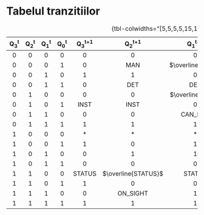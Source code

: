 # Tabelul tranzitiilor

| Q~3~^t^ | Q~2~^t^ | Q~1~^t^ | Q~0~^t^ | Q~3~^t+1^ | Q~2~^t+1^ | Q~1~^t+1^ | Q~0~^t+1^ | Exits |
|:-------:|:-------:|:-------:|:-------:|:---------:|:---------:|:---------:|:--------:|:------:|
| 0 | 0 | 0 | 0 | 0 | 0 | 0 | ACT | 0 |
| 0 | 0 | 0 | 1 | 0 | MAN | $\overline{MAN}$ | 1 | 0 |
| 0 | 0 | 1 | 0 | 1 | 1 | 0 | 0 | FIRE |
| 0 | 0 | 1 | 1 | 0 | DET | DET | DET | 0 |
| 0 | 1 | 0 | 0 | 0 | 0 | $\overline{T\_O}$ | 0 | 0 |
| 0 | 1 | 0 | 1 | INST | INST | 0 | INST | 0 |
| 0 | 1 | 1 | 0 | 0 | 0 | CAN_FIRE | 0 | 0 |
| 0 | 1 | 1 | 1 | 1 | 1 | 1 | 1 | DAT |
| 1 | 0 | 0 | 0 | * | * | * | * | * |
| 1 | 0 | 0 | 1 | 1 | 0 | 1 | 0 | DAT |
| 1 | 0 | 1 | 0 | 0 | 1 | 1 | 0 | LOG |
| 1 | 0 | 1 | 1 | 0 | 0 | 0 | 1 | LOG |
| 1 | 1 | 0 | 0 | STATUS | $\overline{STATUS}$ | STATUS | STATUS | 0 |
| 1 | 1 | 0 | 1 | 1 | 0 | 0 | 1 | RCV | 
| 1 | 1 | 1 | 0 | 0 | ON_SIGHT | 1 | $\small{\overline{ON\_SIGHT}}$ | 0 |
| 1 | 1 | 1 | 1 | 1 | 1 | 1 | 0 | LOG | 

: {tbl-colwidths="[5,5,5,5,15,15,15,20,15]"}
